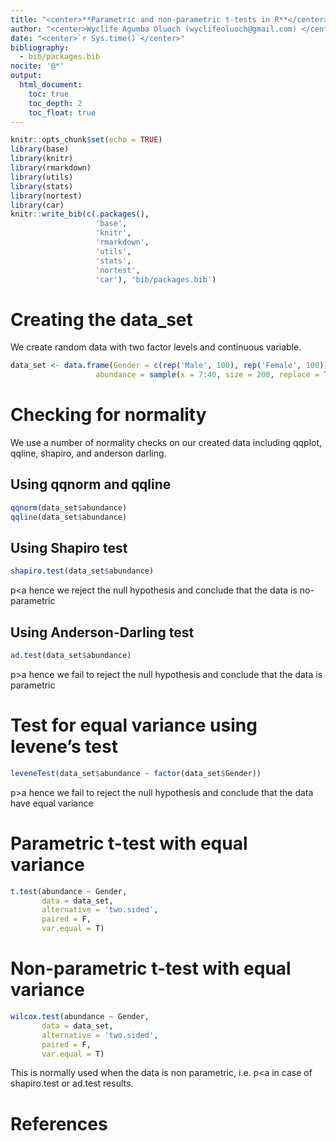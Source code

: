 ```yaml
---
title: "<center>**Parametric and non-parametric t-tests in R**</center>"
author: "<center>Wyclife Agumba Oluoch (wyclifeoluoch@gmail.com) </center>"
date: "<center>`r Sys.time()`</center>"
bibliography: 
  - bib/packages.bib
nocite: '@*'
output: 
  html_document:
    toc: true
    toc_depth: 2
    toc_float: true
---
```


```r
knitr::opts_chunk$set(echo = TRUE)
library(base)
library(knitr)
library(rmarkdown)
library(utils)
library(stats)
library(nortest)
library(car)
knitr::write_bib(c(.packages(),
                   'base',
                   'knitr',
                   'rmarkdown',
                   'utils',
                   'stats',
                   'nortest',
                   'car'), 'bib/packages.bib')
```

# Creating the data_set

We create random data with two factor levels and continuous variable.

```r
data_set <- data.frame(Gender = c(rep('Male', 100), rep('Female', 100)),
                   abundance = sample(x = 7:40, size = 200, replace = TRUE))
```

# Checking for normality

We use a number of normality checks on our created data including qqplot, qqline, shapiro, and anderson darling.

## Using qqnorm and qqline

```r
qqnorm(data_set$abundance)
qqline(data_set$abundance)
```

## Using Shapiro test

```r
shapiro.test(data_set$abundance)
```

p<a hence we reject the null hypothesis and conclude that the data is no-parametric

## Using Anderson-Darling test

```r
ad.test(data_set$abundance)
```

p>a hence we fail to reject the null hypothesis and conclude that the data is parametric

# Test for equal variance using levene's test

```r
leveneTest(data_set$abundance ~ factor(data_set$Gender))
```

p>a hence we fail to reject the null hypothesis and conclude that the data 
have equal variance

# Parametric t-test with equal variance

```r
t.test(abundance ~ Gender,
       data = data_set,
       alternative = 'two.sided',
       paired = F,
       var.equal = T)
```

# Non-parametric t-test with equal variance

```r
wilcox.test(abundance ~ Gender,
       data = data_set,
       alternative = 'two.sided',
       paired = F,
       var.equal = T)
```

This is normally used when the data is non parametric, i.e. p<a in case of  shapiro.test or ad.test results.

# References